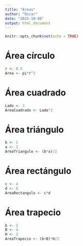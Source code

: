 ```yaml
---
title: "Áreas"
author: "Óscar"
date: "2025-10-08"
output: html_document
---
```


```r
knitr::opts_chunk$set(echo = TRUE)
```

# Área círculo
```r
r <- 0.5
Area <- pi*r^2
```

# Área cuadrado
```r
Lado <- 3
AreaCuadrado <- Lado^2
```

# Área triángulo
```r
b <- 1
a <- 2
AreaTriangulo <- (b*a)/2
```

# Área rectángulo
```r
c <- 4
d <- 6
AreaRectangulo <- c*d
```

# Área trapecio
```r
b <- 2
B <- 4
H <- 2
AreaTrapecio <- (b+B)*H/2
```